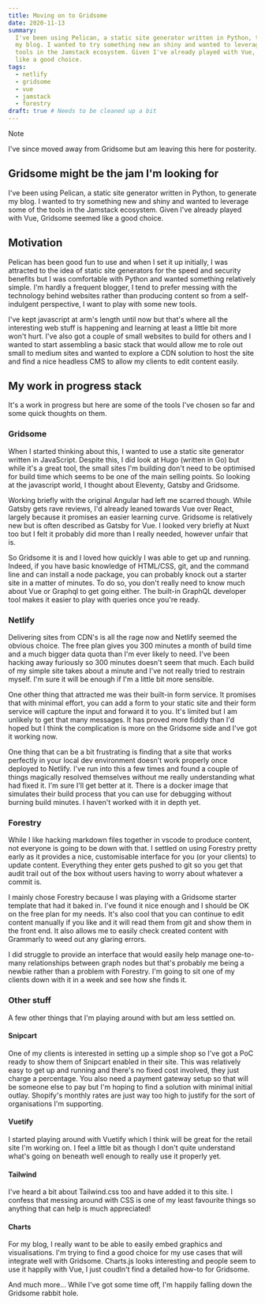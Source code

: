 ```yaml
---
title: Moving on to Gridsome
date: 2020-11-13
summary:
  I've been using Pelican, a static site generator written in Python, to generate
  my blog. I wanted to try something new an shiny and wanted to leverage some of the
  tools in the Jamstack ecosystem. Given I've already played with Vue, Gridsome seemed
  like a good choice.
tags:
  - netlify
  - gridsome
  - vue
  - jamstack
  - forestry
draft: true # Needs to be cleaned up a bit 
---
```


> [!NOTE]
> I've since moved away from Gridsome but am leaving this here for posterity.

## Gridsome might be the jam I'm looking for

I've been using Pelican, a static site generator written in Python, to generate my blog. I wanted to try something new and shiny and wanted to leverage some of the tools in the Jamstack ecosystem. Given I've already played with Vue, Gridsome seemed like a good choice.

## Motivation

Pelican has been good fun to use and when I set it up initially, I was attracted to the idea of static site generators for the speed and security benefits but I was comfortable with Python and wanted something relatively simple. I'm hardly a frequent blogger, I tend to prefer messing with the technology behind websites rather than producing content so from a self-indulgent perspective, I want to play with some new tools.

I've kept javascript at arm's length until now but that's where all the interesting web stuff is happening and learning at least a little bit more won't hurt. I've also got a couple of small websites to build for others and I wanted to start assembling a basic stack that would allow me to role out small to medium sites and wanted to explore a CDN solution to host the site and find a nice headless CMS to allow my clients to edit content easily.

## My work in progress stack

It's a work in progress but here are some of the tools I've chosen so far and some quick thoughts on them.

### Gridsome

When I started thinking about this, I wanted to use a static site generator written in JavaScript. Despite this, I did look at Hugo (written in Go) but while it's a great tool, the small sites I'm building don't need to be optimised for build time which seems to be one of the main selling points. So looking at the javascript world, I thought about Eleventy, Gatsby and Gridsome.

Working briefly with the original Angular had left me scarred though. While Gatsby gets rave reviews, I'd already leaned towards Vue over React, largely because it promises an easier learning curve. Gridsome is relatively new but is often described as Gatsby for Vue. I looked very briefly at Nuxt too but I felt it probably did more than I really needed, however unfair that is.

So Gridsome it is and I loved how quickly I was able to get up and running. Indeed, if you have basic knowledge of HTML/CSS, git, and the command line and can install a node package, you can probably knock out a starter site in a matter of minutes. To do so, you don't really need to know much about Vue or Graphql to get going either. The built-in GraphQL developer tool makes it easier to play with queries once you're ready.

### Netlify

Delivering sites from CDN's is all the rage now and Netlify seemed the obvious choice. The free plan gives you 300 minutes a month of build time and a much bigger data quota than I'm ever likely to need. I've been hacking away furiously so 300 minutes doesn't seem that much. Each build of my simple site takes about a minute and I've not really tried to restrain myself. I'm sure it will be enough if I'm a little bit more sensible.

One other thing that attracted me was their built-in form service. It promises that with minimal effort, you can add a form to your static site and their form service will capture the input and forward it to you. It's limited but I am unlikely to get that many messages. It has proved more fiddly than I'd hoped but I think the complication is more on the Gridsome side and I've got it working now.

One thing that can be a bit frustrating is finding that a site that works perfectly in your local dev environment doesn't work properly once deployed to Netlify. I've run into this a few times and found a couple of things magically resolved themselves without me really understanding what had fixed it. I'm sure I'll get better at it. There is a docker image that simulates their build process that you can use for debugging without burning build minutes. I haven't worked with it in depth yet.

### Forestry

While I like hacking markdown files together in vscode to produce content, not everyone is going to be down with that. I settled on using Forestry pretty early as it provides a nice, customisable interface for you (or your clients) to update content. Everything they enter gets pushed to git so you get that audit trail out of the box without users having to worry about whatever a commit is.

I mainly chose Forestry because I was playing with a Gridsome starter template that had it baked in. I've found it nice enough and I should be OK on the free plan for my needs. It's also cool that you can continue to edit content manually if you like and it will read them from git and show them in the front end. It also allows me to easily check created content with Grammarly to weed out any glaring errors.

I did struggle to provide an interface that would easily help manage one-to-many relationships between graph nodes but that's probably me being a newbie rather than a problem with Forestry. I'm going to sit one of my clients down with it in a week and see how she finds it.

### Other stuff

A few other things that I'm playing around with but am less settled on.

#### Snipcart

One of my clients is interested in setting up a simple shop so I've got a PoC ready to show them of Snipcart enabled in their site. This was relatively easy to get up and running and there's no fixed cost involved, they just charge a percentage. You also need a payment gateway setup so that will be someone else to pay but I'm hoping to find a solution with minimal initial outlay. Shopify's monthly rates are just way too high to justify for the sort of organisations I'm supporting.

#### Vuetify

I started playing around with Vuetify which I think will be great for the retail site I'm working on. I feel a little bit as though I don't quite understand what's going on beneath well enough to really use it properly yet.

#### Tailwind

I've heard a bit about Tailwind.css too and have added it to this site. I confess that messing around with CSS is one of my least favourite things so anything that can help is much appreciated!

#### Charts

For my blog, I really want to be able to easily embed graphics and visualisations. I'm trying to find a good choice for my use cases that will integrate well with Gridsome. Charts.js looks interesting and people seem to use it happily with Vue, I just coudln't find a detailed how-to for Gridsome.

And much more... While I've got some time off, I'm happily falling down the Gridsome rabbit hole.
